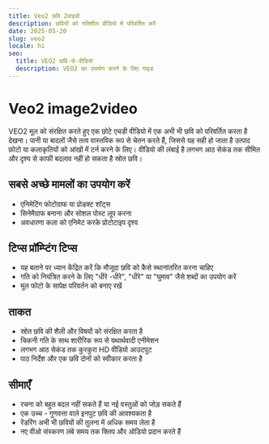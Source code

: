 ```yaml
---
title: Veo2 छवि 2वाइडो
description: छवियों को गतिशील वीडियो में परिवर्तित करें
date: 2025-05-20
slug: veo2
locale: hi
seo:
  title: VEO2 छवि-से-वीडियो
  description: VEO2 का उपयोग करने के लिए गाइड
---
```

# Veo2 image2video

VEO2 मूल को संरक्षित करते हुए एक छोटे एचडी वीडियो में एक अभी भी छवि को परिवर्तित करता है
देखना। पानी या बादलों जैसे तत्व वास्तविक रूप से चेतन करते हैं, जिससे यह सही हो जाता है
उत्पाद फ़ोटो या कलाकृतियों को आंखों में टर्न करने के लिए। वीडियो की लंबाई है
लगभग आठ सेकंड तक सीमित और दृश्य से काफी बदलाव नहीं हो सकता है
स्रोत छवि।

## सबसे अच्छे मामलों का उपयोग करें
- एनिमेटिंग फोटोग्राफ या प्रोडक्ट शॉट्स
- सिनेमैग्राफ बनाना और सोशल पोस्ट लूप करना
- अवधारणा कला को एनिमेट करके प्रोटोटाइप दृश्य

## टिप्स प्रॉम्प्टिंग टिप्स
- यह बताने पर ध्यान केंद्रित करें कि मौजूदा छवि को कैसे स्थानांतरित करना चाहिए
- गति को नियंत्रित करने के लिए "धीरे -धीरे", "धीरे" या "घुमाव" जैसे शब्दों का उपयोग करें
- मूल फोटो के सापेक्ष परिवर्तन को बनाए रखें

## ताकत
- स्रोत छवि की शैली और विषयों को संरक्षित करता है
- चिकनी गति के साथ शारीरिक रूप से यथार्थवादी एनीमेशन
- लगभग आठ सेकंड तक कुरकुरा HD वीडियो आउटपुट
- पाठ निर्देश और एक छवि दोनों को स्वीकार करता है

## सीमाएँ
- रचना को बहुत बदल नहीं सकते हैं या नई वस्तुओं को जोड़ सकते हैं
- एक उच्च - गुणवत्ता वाले इनपुट छवि की आवश्यकता है
- रेंडरिंग अभी भी छवियों की तुलना में अधिक समय लेता है
- नए वीओ संस्करण लंबे समय तक क्लिप और ऑडियो प्रदान करते हैं
